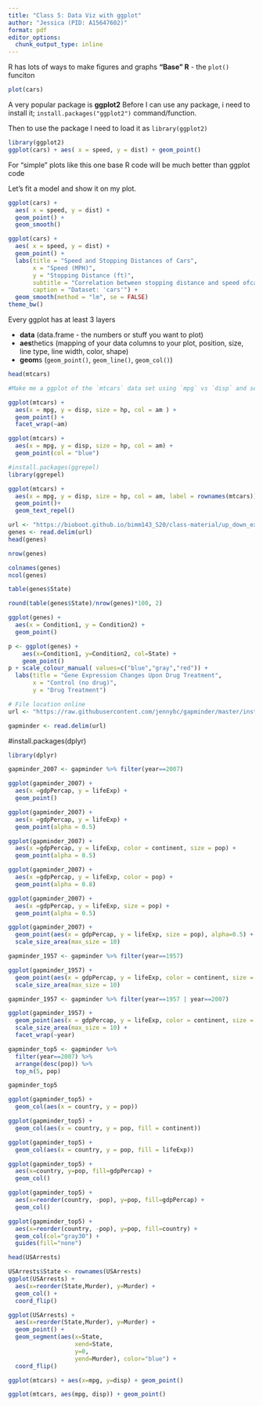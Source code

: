 ```yaml
---
title: "Class 5: Data Viz with ggplot"
author: "Jessica (PID: A15647602)"
format: pdf
editor_options: 
  chunk_output_type: inline
---
```


R has lots of ways to make figures and graphs
**"Base" R** - the `plot()` funciton

```r
plot(cars) 

```

A very popular package is **ggplot2**
Before I can use any package, i need to install it; `install.packages("ggplot2")` command/function. 

Then to use the package I need to load it as `library(ggplot2)` 

```r
library(ggplot2)
ggplot(cars) + aes( x = speed, y = dist) + geom_point()
```

For "simple" plots like this one base R code will be much better than ggplot code

Let's fit a model and show it on my plot.

```r
ggplot(cars) + 
  aes( x = speed, y = dist) + 
  geom_point() + 
  geom_smooth()
```

```r
ggplot(cars) + 
  aes( x = speed, y = dist) + 
  geom_point() + 
  labs(title = "Speed and Stopping Distances of Cars", 
       x = "Speed (MPH)", 
       y = "Stopping Distance (ft)", 
       subtitle = "Correlation between stopping distance and speed ofcars",
       caption = "Dataset: 'cars'") +
  geom_smooth(method = "lm", se = FALSE)
theme_bw()
```



Every ggplot has at least 3 layers

- **data** (data.frame - the numbers or stuff you want to plot)
- **aes**thetics (mapping of your data columns to your plot, position, size, line type, line width, color, shape)
- **geom**s (`geom_point()`, `geom_line()`, `geom_col()`)

```r
head(mtcars)

#Make me a ggplot of the `mtcars` data set using `mpg` vs `disp` and set the size of the points to the `hp` and set the color to `am`

ggplot(mtcars) + 
  aes(x = mpg, y = disp, size = hp, col = am ) + 
  geom_point() +
  facet_wrap(~am)
```

```r
ggplot(mtcars) +
  aes(x = mpg, y = disp, size = hp, col = am) + 
  geom_point(col = "blue")
```

```r
#install.packages(ggrepel)
library(ggrepel)

ggplot(mtcars) +
  aes(x = mpg, y = disp, size = hp, col = am, label = rownames(mtcars)) +
  geom_point()+
  geom_text_repel()

```

```r
url <- "https://bioboot.github.io/bimm143_S20/class-material/up_down_expression.txt"
genes <- read.delim(url)
head(genes)
```

```r
nrow(genes)
```
```r
colnames(genes)
ncol(genes)
```

```r
table(genes$State)
```
```r
round(table(genes$State)/nrow(genes)*100, 2)
```

```r
ggplot(genes) +
  aes(x = Condition1, y = Condition2) +
  geom_point()

```
```r
p <- ggplot(genes) + 
    aes(x=Condition1, y=Condition2, col=State) +
    geom_point()
p + scale_colour_manual( values=c("blue","gray","red")) +
  labs(title = "Gene Expression Changes Upon Drug Treatment",
       x = "Control (no drug)",
       y = "Drug Treatment")
```

```r
# File location online
url <- "https://raw.githubusercontent.com/jennybc/gapminder/master/inst/extdata/gapminder.tsv"

gapminder <- read.delim(url)
```

#install.packages(dplyr)

```r
library(dplyr)

gapminder_2007 <- gapminder %>% filter(year==2007)

ggplot(gapminder_2007) +
  aes(x =gdpPercap, y = lifeExp) +
  geom_point()
```

```r
ggplot(gapminder_2007) +
  aes(x =gdpPercap, y = lifeExp) +
  geom_point(alpha = 0.5)
```

```r
ggplot(gapminder_2007) +
  aes(x =gdpPercap, y = lifeExp, color = continent, size = pop) +
  geom_point(alpha = 0.5)
```

```r
ggplot(gapminder_2007) +
  aes(x =gdpPercap, y = lifeExp, color = pop) +
  geom_point(alpha = 0.8)
```

```r
ggplot(gapminder_2007) +
  aes(x =gdpPercap, y = lifeExp, size = pop) +
  geom_point(alpha = 0.5)
```

```r
ggplot(gapminder_2007) +
  geom_point(aes(x = gdpPercap, y = lifeExp, size = pop), alpha=0.5) +
  scale_size_area(max_size = 10)
```

```r
gapminder_1957 <- gapminder %>% filter(year==1957)

ggplot(gapminder_1957) +
  geom_point(aes(x = gdpPercap, y = lifeExp, color = continent, size = pop), alpha=0.7) +
  scale_size_area(max_size = 10)
```

```r
gapminder_1957 <- gapminder %>% filter(year==1957 | year==2007)

ggplot(gapminder_1957) +
  geom_point(aes(x = gdpPercap, y = lifeExp, color = continent, size = pop), alpha=0.7) +
  scale_size_area(max_size = 10) + 
  facet_wrap(~year)
```

```r
gapminder_top5 <- gapminder %>% 
  filter(year==2007) %>% 
  arrange(desc(pop)) %>% 
  top_n(5, pop)

gapminder_top5
```

```r
ggplot(gapminder_top5) + 
  geom_col(aes(x = country, y = pop))
```

```r
ggplot(gapminder_top5) + 
  geom_col(aes(x = country, y = pop, fill = continent))
```

```r
ggplot(gapminder_top5) + 
  geom_col(aes(x = country, y = pop, fill = lifeExp))
```

```r
ggplot(gapminder_top5) +
  aes(x=country, y=pop, fill=gdpPercap) +
  geom_col()
```
```r
ggplot(gapminder_top5) +
  aes(x=reorder(country, -pop), y=pop, fill=gdpPercap) +
  geom_col()
```

```r
ggplot(gapminder_top5) +
  aes(x=reorder(country, -pop), y=pop, fill=country) +
  geom_col(col="gray30") +
  guides(fill="none")
```

```r
head(USArrests)
```

```r
USArrests$State <- rownames(USArrests)
ggplot(USArrests) +
  aes(x=reorder(State,Murder), y=Murder) +
  geom_col() +
  coord_flip()
```

```r
ggplot(USArrests) +
  aes(x=reorder(State,Murder), y=Murder) +
  geom_point() +
  geom_segment(aes(x=State, 
                   xend=State, 
                   y=0, 
                   yend=Murder), color="blue") +
  coord_flip()
```

```r
ggplot(mtcars) + aes(x=mpg, y=disp) + geom_point()
```
```r
ggplot(mtcars, aes(mpg, disp)) + geom_point()
```


